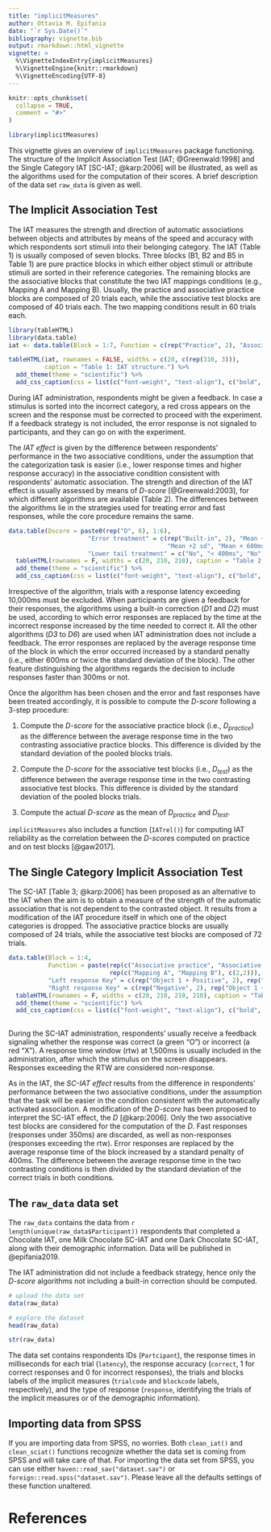 ```yaml
---
title: "implicitMeasures"
author: Ottavia M. Epifania
date: "`r Sys.Date()`"
bibliography: vignette.bib
output: rmarkdown::html_vignette
vignette: >
  %\VignetteIndexEntry{implicitMeasures}
  %\VignetteEngine{knitr::rmarkdown}
  %\VignetteEncoding{UTF-8}
---
```


```r
knitr::opts_chunk$set(
  collapse = TRUE,
  comment = "#>"
)
```

```r
library(implicitMeasures)
```

This vignette gives an overview of `implicitMeasures` package functioning. The structure of the Implicit Association Test [IAT; @Greenwald:1998] and the Single Category IAT [SC-IAT; @karp:2006] will be illustrated, as well as the algorithms used for the computation of their scores. A brief description of the data set `raw_data` is given as well. 

## The Implicit Association Test

The IAT measures the strength and direction of automatic associations between objects and attributes by means of the speed and accuracy with which respondents sort stimuli into their belonging category. The IAT (Table 1) is usually composed of seven blocks. Three blocks (B1, B2 and B5 in Table 1) are pure practice blocks in which either object stimuli or attribute stimuli are sorted in their reference categories. The remaining blocks are the associative blocks that constitute the two IAT mappings conditions (e.g., Mapping A and Mapping B). Usually, the practice and associative practice blocks are composed of 20 trials each, while the associative test blocks are composed of 40 trials each. The two mapping conditions result in 60 trials each.  

```r
library(tableHTML)
library(data.table)
iat <- data.table(Block = 1:7, Function = c(rep("Practice", 2), "Associative Practice Mapping A", "Associative Test Mapping A", "Practice", "Associative Practice Mapping B", "Associative Test Mapping B"), "Left response key" = c("Object 1", "Positive", "Object 1 + Positive", "Object 1 + Positive",  "Object 2", "Object 2 + Positive", "Object 2 + Positive"), "Right response key" = c("Object 2", "Negative", "Object 2 + Negative", "Object 2 + Negative", "Object 1", "Object 1 + Negative", "Object 1 + Negative") )

tableHTML(iat, rownames = FALSE, widths = c(20, c(rep(310, 3))), 
          caption = "Table 1: IAT structure.") %>%
  add_theme(theme = "scientific") %>%
  add_css_caption(css = list(c("font-weight", "text-align"), c("bold", "left")))

```

During IAT administration, respondents might be given a feedback. In case a stimulus is sorted into the incorrect category, a red cross appears on the screen and the response must be corrected to proceed with the experiment. If a feedback strategy is not included, the error response is not signaled to participants, and they can go on with the experiment. 

The *IAT effect* is given by the difference between respondents' performance in the two associative conditions, under the assumption that the categorization task is easier (i.e., lower response times and higher response accuracy) in the associative condition consistent with respondents' automatic association. The strength and direction of the IAT effect is usually assessed by means of *D-score* [@Greenwald:2003], for which different algorithms are available (Table 2). The differences between the algorithms lie in the strategies used for treating error and fast responses, while the core procedure remains the same. 

```r
data.table(Dscore = paste0(rep("D", 6), 1:6), 
                      "Error treatment" = c(rep("Built-in", 2), "Mean + 2sd", "Mean + 600ms", 
                                            "Mean +2 sd", "Mean + 600ms"), 
                      "Lower tail treatment" = c("No", "< 400ms", "No", "No", "< 400ms", "< 400ms")) %>%
  tableHTML(rownames = F, widths = c(20, 210, 210), caption = "Table 2: D-score algorithm") %>%
  add_theme(theme = "scientific") %>%
  add_css_caption(css = list(c("font-weight", "text-align"), c("bold", "left")))

```

Irrespective of the algorithm, trials with a response latency exceeding 10,000ms must be excluded. When participants are given a feedback for their responses, the algorithms using a built-in correction (*D1* and *D2*) must be used, according to which error responses are replaced by the time at the incorrect response increased by the time needed to correct it. All the other algorithms (*D3* to *D6*) are used when IAT administration does not include a feedback. The error responses are replaced by the average response time of the block in which the error occurred increased by a standard penalty (i.e., either 600ms or twice the standard deviation of the block). The other feature distinguishing the algorithms regards the decision to include responses faster than 300ms or not. 

Once the algorithm has been chosen and the error and fast responses have been treated accordingly, it is possible to compute the *D-score* following a 3-step procedure: 

1. Compute the *D-score* for the associative practice block (i.e., $D_{practice}$) as the difference between the average response time in the two contrasting associative practice blocks. This difference is divided by the standard deviation of the pooled blocks trials.

2. Compute the *D-score* for the associative test blocks (i.e., $D_{test}$) as the difference between the average response time in the two contrasting associative test blocks. This difference is divided by the standard deviation of the pooled blocks trials.

3. Compute the actual *D-score* as the mean of $D_{practice}$ and $D_{test}$. 

`implicitMeasures` also includes a function (`IATrel()`) for computing IAT reliability as the correlation between the *D-score*s computed on practice and on test blocks [@gaw2017]. 

## The Single Category Implicit Association Test

The SC-IAT [Table 3; @karp:2006] has been proposed as an alternative to the IAT when the aim is to obtain a measure of the strength of the automatic association that is not dependent to the contrasted object. It results from a modification of the IAT procedure itself in which one of the object categories is dropped. The associative practice blocks are usually composed of 24 trials, while the associative test blocks are composed of 72 trials.

```r
data.table(Block = 1:4, 
           Function = paste(rep(c("Associative practice", "Associative test"), 2), 
                            rep(c("Mapping A", "Mapping B"), c(2,2))),
           "Left response Key" = c(rep("Object 1 + Positive", 2), rep("Positive", 2)), 
           "Right response Key" = c(rep("Negative", 2), rep("Object 1 + Negative", 2))) %>%
  tableHTML(rownames = F, widths = c(20, 210, 210, 210), caption = "Table 3: SC-IAT structure") %>%
  add_theme(theme = "scientific") %>%
  add_css_caption(css = list(c("font-weight", "text-align"), c("bold", "left")))
  
```

During the SC-IAT administration, respondents' usually receive a feedback signaling whether the response was correct (a green "O") or incorrect (a red "X"). A response time window (rtw) at 1,500ms is usually included in the administration, after which the stimulus on the screen disappears. Responses exceeding the RTW are considered non-response. 

As in the IAT, the *SC-IAT effect* results from the difference in respondents' performance between the two associative conditions, under the assumption that the task will be easier in the condition consistent with the automatically activated association. A modification of the *D-score* has been proposed to interpret the SC-IAT effect, the *D* [@karp:2006]. Only the two associative test blocks are considered for the computation of the *D*. Fast responses (responses under 350ms) are discarded, as well as non-responses (responses exceeding the rtw). Error responses are replaced by the average response time of the block increased by a standard penalty of 400ms. The difference between the average response time in the two contrasting conditions is then divided by the standard deviation of the correct trials in both conditions. 


## The `raw_data` data set

The `raw_data` contains the data from `r length(unique(raw_data$Participant))` respondents that completed a Chocolate IAT, one Milk Chocolate SC-IAT and one Dark Chocolate SC-IAT, along with their demographic information. Data will be published in @epifania2019.

The IAT administration did not include a feedback strategy, hence only the *D-score* algorithms not including a built-in correction should be computed. 

```r
# upload the data set
data(raw_data)

# explore the dataset
head(raw_data)

str(raw_data)
```

The data set contains respondents IDs (`Partcipant`), the response times in milliseconds for each trial (`latency`), the response accuracy (`correct`, 1 for correct responses and 0 for incorrect responses), the trials and blocks labels of the implicit measures (`trialcode` and `blockcode` labels, respectively), and the type of response (`response`, identifying the trials of the implicit measures or of the demographic information).

## Importing data from SPSS

If you are importing data from SPSS, no worries. Both `clean_iat()` and `clean_sciat()` functions recognize whether the data set is coming from SPSS and will take care of that. For importing the data set from SPSS, you can use either `haven::read_sav("dataset.sav")` or `foreign::read.spss("dataset.sav")`. Please leave all the defaults settings of these function unaltered. 

# References
